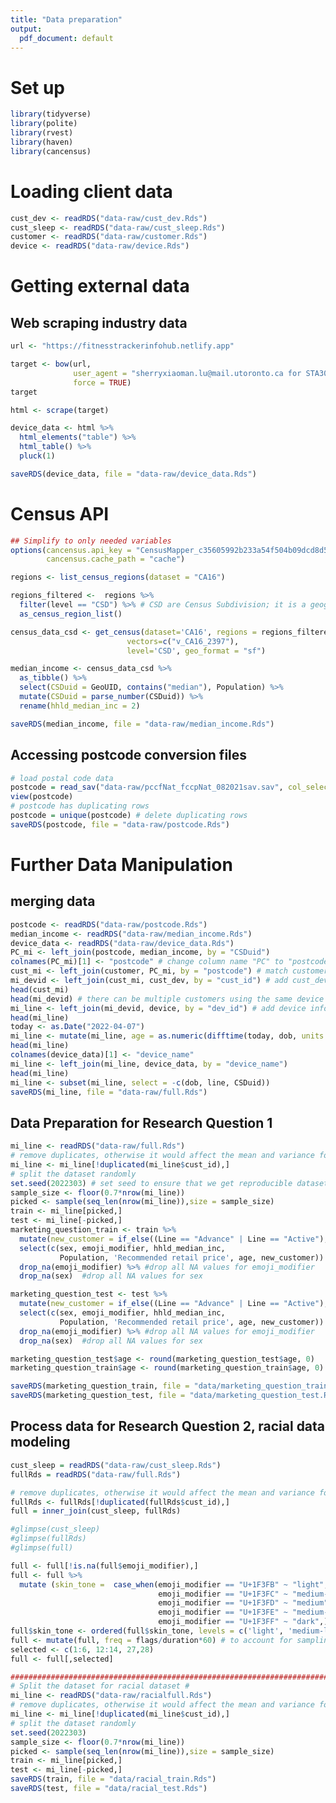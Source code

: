 ```yaml
---
title: "Data preparation"
output:
  pdf_document: default
---
```


# Set up

```r
library(tidyverse)
library(polite)
library(rvest)
library(haven)
library(cancensus)
```

# Loading client data

```r
cust_dev <- readRDS("data-raw/cust_dev.Rds")
cust_sleep <- readRDS("data-raw/cust_sleep.Rds")
customer <- readRDS("data-raw/customer.Rds")
device <- readRDS("data-raw/device.Rds")
```

# Getting external data

## Web scraping industry data

```r
url <- "https://fitnesstrackerinfohub.netlify.app"

target <- bow(url,
              user_agent = "sherryxiaoman.lu@mail.utoronto.ca for STA303/1002 final project",
              force = TRUE)
target

html <- scrape(target)

device_data <- html %>% 
  html_elements("table") %>% 
  html_table() %>% 
  pluck(1)

saveRDS(device_data, file = "data-raw/device_data.Rds")
```

# Census API

```r
## Simplify to only needed variables
options(cancensus.api_key = "CensusMapper_c35605992b233a54f504b09dcd8d5687",
        cancensus.cache_path = "cache")

regions <- list_census_regions(dataset = "CA16")

regions_filtered <-  regions %>% 
  filter(level == "CSD") %>% # CSD are Census Subdivision; it is a geographic level
  as_census_region_list()

census_data_csd <- get_census(dataset='CA16', regions = regions_filtered,
                          vectors=c("v_CA16_2397"),
                          level='CSD', geo_format = "sf")

median_income <- census_data_csd %>% 
  as_tibble() %>% 
  select(CSDuid = GeoUID, contains("median"), Population) %>% 
  mutate(CSDuid = parse_number(CSDuid)) %>% 
  rename(hhld_median_inc = 2)

saveRDS(median_income, file = "data-raw/median_income.Rds")
```
## Accessing postcode conversion files
```r
# load postal code data
postcode = read_sav("data-raw/pccfNat_fccpNat_082021sav.sav", col_select = c(PC, CSDuid))
view(postcode)
# postcode has duplicating rows
postcode = unique(postcode) # delete duplicating rows
saveRDS(postcode, file = "data-raw/postcode.Rds")
```

# Further Data Manipulation
## merging data
```r
postcode <- readRDS("data-raw/postcode.Rds")
median_income <- readRDS("data-raw/median_income.Rds")
device_data <- readRDS("data-raw/device_data.Rds")
PC_mi <- left_join(postcode, median_income, by = "CSDuid")
colnames(PC_mi)[1] <- "postcode" # change column name "PC" to "postcode" to allow the left_join between customer and PC_mi
cust_mi <- left_join(customer, PC_mi, by = "postcode") # match customers to their geographical median income
mi_devid <- left_join(cust_mi, cust_dev, by = "cust_id") # add cust_dev to the data frame
head(cust_mi)
head(mi_devid) # there can be multiple customers using the same device
mi_line <- left_join(mi_devid, device, by = "dev_id") # add device information to the data frame
head(mi_line)
today <- as.Date("2022-04-07")
mi_line <- mutate(mi_line, age = as.numeric(difftime(today, dob, units = "weeks"))/52.25)
head(mi_line)
colnames(device_data)[1] <- "device_name" 
mi_line <- left_join(mi_line, device_data, by = "device_name")
head(mi_line)
mi_line <- subset(mi_line, select = -c(dob, line, CSDuid))
saveRDS(mi_line, file = "data-raw/full.Rds")
```


## Data Preparation for Research Question 1
```r
mi_line <- readRDS("data-raw/full.Rds")
# remove duplicates, otherwise it would affect the mean and variance for different groups
mi_line <- mi_line[!duplicated(mi_line$cust_id),]
# split the dataset randomly
set.seed(2022303) # set seed to ensure that we get reproducible dataset
sample_size <- floor(0.7*nrow(mi_line))
picked <- sample(seq_len(nrow(mi_line)),size = sample_size)
train <- mi_line[picked,]
test <- mi_line[-picked,]
marketing_question_train <- train %>%
  mutate(new_customer = if_else((Line == "Advance" | Line == "Active"), 1, 0)) %>%
  select(c(sex, emoji_modifier, hhld_median_inc, 
           Population, 'Recommended retail price', age, new_customer)) %>%
  drop_na(emoji_modifier) %>% #drop all NA values for emoji_modifier
  drop_na(sex)  #drop all NA values for sex

marketing_question_test <- test %>%
  mutate(new_customer = if_else((Line == "Advance" | Line == "Active"), 1, 0)) %>%
  select(c(sex, emoji_modifier, hhld_median_inc, 
           Population, 'Recommended retail price', age, new_customer)) %>%
  drop_na(emoji_modifier) %>% #drop all NA values for emoji_modifier
  drop_na(sex)  #drop all NA values for sex

marketing_question_test$age <- round(marketing_question_test$age, 0)
marketing_question_train$age <- round(marketing_question_train$age, 0)

saveRDS(marketing_question_train, file = "data/marketing_question_train.Rds")
saveRDS(marketing_question_test, file = "data/marketing_question_test.Rds")
```

## Process data for Research Question 2, racial data modeling
```r
cust_sleep = readRDS("data-raw/cust_sleep.Rds")
fullRds = readRDS("data-raw/full.Rds")

# remove duplicates, otherwise it would affect the mean and variance for different groups
fullRds <- fullRds[!duplicated(fullRds$cust_id),]
full = inner_join(cust_sleep, fullRds)

#glimpse(cust_sleep)
#glimpse(fullRds)
#glimpse(full)

full <- full[!is.na(full$emoji_modifier),]
full <- full %>%
  mutate (skin_tone =  case_when(emoji_modifier == "U+1F3FB" ~ "light",
                                 emoji_modifier == "U+1F3FC" ~ "medium-light",
                                 emoji_modifier == "U+1F3FD" ~ "medium",
                                 emoji_modifier == "U+1F3FE" ~ "medium-dark",
                                 emoji_modifier == "U+1F3FF" ~ "dark",))
full$skin_tone <- ordered(full$skin_tone, levels = c('light', 'medium-light', 'medium', 'medium-dark', 'dark'))
full <- mutate(full, freq = flags/duration*60) # to account for sampling efforts, that the more someone uses a device, the more flags there might be, and get number of flags per hour <freq>
selected <- c(1:6, 12:14, 27,28)
full <- full[,selected]

################################################################################
# Split the dataset for racial dataset #
mi_line <- readRDS("data-raw/racialfull.Rds")
# remove duplicates, otherwise it would affect the mean and variance for different groups
mi_line <- mi_line[!duplicated(mi_line$cust_id),]
# split the dataset randomly
set.seed(2022303)
sample_size <- floor(0.7*nrow(mi_line))
picked <- sample(seq_len(nrow(mi_line)),size = sample_size)
train <- mi_line[picked,]
test <- mi_line[-picked,]
saveRDS(train, file = "data/racial_train.Rds")
saveRDS(test, file = "data/racial_test.Rds")
```
